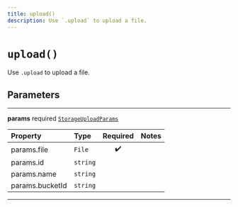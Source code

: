 ```yaml
---
title: upload()
description: Use `.upload` to upload a file.
---
```


# `upload()`

Use `.upload` to upload a file.

## Parameters

---

**params** <span className="optional-status">required</span> [`StorageUploadParams`](/reference/javascript/storage/types/storage-upload-params)

| Property                                            | Type     | Required | Notes |
| :-------------------------------------------------- | :------- | :------: | :---- |
| <span className="light-grey">params.</span>file     | `File`   |    ✔️    |       |
| <span className="light-grey">params.</span>id       | `string` |          |       |
| <span className="light-grey">params.</span>name     | `string` |          |       |
| <span className="light-grey">params.</span>bucketId | `string` |          |       |

---

